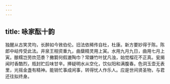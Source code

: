 ```yaml
---
---
---
```

title: 咏家酝十韵
---



独醒从古笑灵均，长醉如今敩伯伦。旧法依稀传自杜，杜康。新方要妙得于陈。陈郎中岵传受此法。井泉王相资重九，曲蘖精灵用上寅。水用九月九日，曲用七月上寅。酿糯岂劳炊范黍？撇篘何假漉陶巾？常嫌竹叶犹凡浊，始觉榴花不正真。瓮揭闻时香酷烈，瓶封贮后味甘辛。捧疑明水从空化，饮似阳和满腹春。色洞玉壶无表里，光摇金盏有精神。能销忙事成闲事，转得忧人作乐人。应是世间贤圣物，与君还往拟终身。